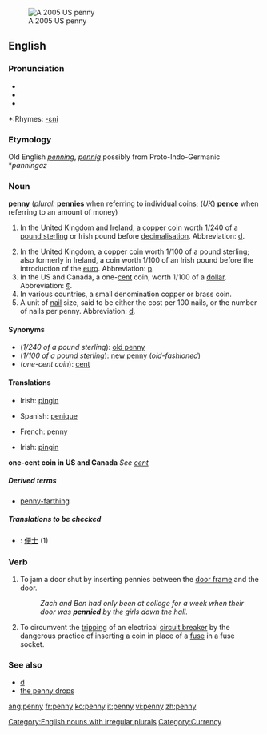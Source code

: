 {{see|Penny}}
[[Image:2005-Penny-Uncirculated-Obverse.png|thumb|A 2005 US penny]]
==English==

===Pronunciation===
* {{IPA|'pɛni}}
* {{SAMPA|/pE.ni/}}
*{{audio|en-us-penny.ogg|Audio (US)}}

*:Rhymes: [[Rhymes:English:-ɛni|-ɛni]]

===Etymology===
Old English ''[[penning]]'', ''[[pennig]]'' possibly from Proto-Indo-Germanic *''panningaz''

===Noun===
'''penny''' (''plural:'' '''[[pennies]]''' when referring to individual coins; (''UK'') '''[[pence]]''' when referring to an amount of money)

# {{context|formerly}} In the United Kingdom and Ireland, a copper [[coin]] worth 1/240 of a [[pound sterling]] or Irish pound before [[decimalisation]].  Abbreviation: [[d]].
# In the United Kingdom, a copper [[coin]] worth 1/100 of a pound sterling; also formerly in Ireland, a coin worth 1/100 of an Irish pound before the introduction of the [[euro]].  Abbreviation: [[p]].
# In the US and Canada, a one-[[cent]] coin, worth 1/100 of a [[dollar]].  Abbreviation: [[¢]].
# In various countries, a small denomination copper or brass coin.
# A unit of [[nail]] size, said to be either the cost per 100 nails, or the number of nails per penny.  Abbreviation: [[d]].

====Synonyms====
*(''1/240 of a pound sterling''): [[old penny]]
*(''1/100 of a pound sterling''): [[new penny]] (''old-fashioned'')
*(''one-cent coin''): [[cent]]

====Translations====
{{trans-top|1/240 of a pound sterling or Irish pound}}
*Irish: [[pingin]] {{f}}
{{trans-mid}}
*Spanish: [[penique]] {{m}}
{{trans-bottom}}

{{trans-top|1/100 of a pound sterling or Irish pound}}
*French: penny
{{trans-mid}}
*Irish: [[pingin]] {{f}}
{{trans-bottom}}

'''one-cent coin in US and Canada'''
''See [[cent]]''

=====Derived terms=====
*[[penny-farthing]]

=====Translations to be checked=====
{{rfc-level|Translations to be checked at L5+, not in Translations}}
{{checktrans}}
*{{ttbc|Chinese}}: [[便士]] (1)

===Verb===
{{en-verb|pennys|pennying|pennied}}

# {{slang}} To jam a door shut by inserting pennies between the [[door frame]] and the door.
#:''Zach and Ben had only been at college for a week when their door was '''pennied''' by the girls down the hall.''
# {{context|jargon}} To circumvent the [[trip|tripping]] of an electrical [[circuit breaker]] by the dangerous practice of inserting a coin in place of a [[fuse]] in a fuse socket.

===See also===
*[[d]]
*[[the penny drops]]

[[Category:English nouns with irregular plurals]]
[[Category:Currency]]

[[ang:penny]]
[[fr:penny]]
[[ko:penny]]
[[it:penny]]
[[vi:penny]]
[[zh:penny]]